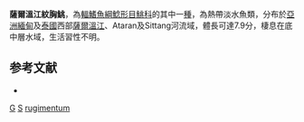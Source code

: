 {{Speciesbox 
| genus = Glyptothorax
| species = rugimentum
| status = DD
| status_system = IUCN3.1
| authority = [[Ng|Ng]] & [[Kottelat|Kottelat]], 2008
| synonyms = 
}}
'''薩爾溫江紋胸鮡'''，為[[輻鰭魚綱|輻鰭魚綱]][[鯰形目|鯰形目]][[鮡科|鮡科]]的其中一[[種|種]]，為熱帶淡水魚類，分布於[[亞洲|亞洲]][[緬甸|緬甸]]及[[泰國|泰國]]西部[[薩爾溫江|薩爾溫江]]、Ataran及Sittang河流域，體長可達7.9分，棲息在底中層水域，生活習性不明。

==参考文献==
*{{FishBase_species|genus=Glyptothorax|species=rugimentum|year=2015|month=3}}

{{Taxonbar}}

[[Category:2008年描述的鱼类|G]]
[[Category:IUCN红色名录数据缺乏物种|S]]
[[Category:纹胸鮡属|rugimentum]]